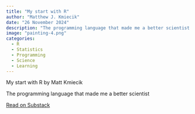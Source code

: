 ```yaml
---
title: "My start with R"
author: "Matthew J. Kmiecik"
date: "26 November 2024"
description: "The programming language that made me a better scientist."
image: "painting-4.png"
categories:
  - R
  - Statistics
  - Programming
  - Science
  - Learning
---
```


<div class="substack-post-embed"><p lang="en">My start with R by Matt Kmiecik</p><p>The programming language that made me a better scientist </p><a data-post-link href="https://mattkmiecik.substack.com/p/my-start-with-r">Read on Substack</a></div><script async src="https://substack.com/embedjs/embed.js" charset="utf-8"></script>
